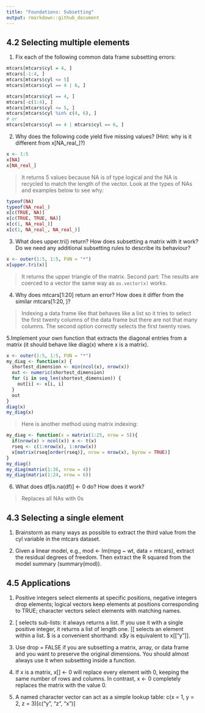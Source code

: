 ```yaml
---
title: "Foundations: Subsetting"
output: rmarkdown::github_document
---
```


## 4.2 Selecting multiple elements

1. Fix each of the following common data frame subsetting errors:

```r
mtcars[mtcars$cyl = 4, ]
mtcars[-1:4, ]
mtcars[mtcars$cyl <= 5]
mtcars[mtcars$cyl == 4 | 6, ]
```

```r
mtcars[mtcars$cyl == 4, ]
mtcars[-c(1:4), ]
mtcars[mtcars$cyl <= 5, ]
mtcars[mtcars$cyl %in% c(4, 6), ]
# or
mtcars[mtcars$cyl == 4 | mtcars$cyl == 6, ]
```

2. Why does the following code yield five missing values? (Hint: why is it different from x[NA_real_]?)

```r
x <- 1:5
x[NA]
x[NA_real_]
```

> It returns 5 values because NA is of type logical and the NA is recycled to match the length of the vector. Look at the types of NAs and examples below to see why:

```r
typeof(NA)
typeof(NA_real_)
x[c(TRUE, NA)]
x[c(TRUE, TRUE, NA)]
x[c(1, NA_real_)]
x[c(1, NA_real_, NA_real_)]
```

3. What does upper.tri() return? How does subsetting a matrix with it work? Do we need any additional subsetting rules to describe its behaviour?

```r
x <- outer(1:5, 1:5, FUN = "*")
x[upper.tri(x)]
```

> It returns the upper triangle of the matrix.
> Second part: The results are coerced to a vector the same way as `as.vector(x)` works.

4. Why does mtcars[1:20] return an error? How does it differ from the similar mtcars[1:20, ]?

> Indexing a data frame like that behaves like a list so it tries to select the first twenty columns of the data frame but there are not that many columns. The second option correctly selects the first twenty rows.

5.Implement your own function that extracts the diagonal entries from a matrix (it should behave like diag(x) where x is a matrix).

```r
x <- outer(1:5, 1:5, FUN = "*")
my_diag <- function(x) {
  shortest_dimension <- min(ncol(x), nrow(x))
  out <- numeric(shortest_dimension)
  for (i in seq_len(shortest_dimension)) {
    out[i] <- x[i, i]
  }
  out
}
diag(x)
my_diag(x)
```

> Here is another method using matrix indexing:

```r
my_diag <- function(x = matrix(1:25, nrow = 5)){
  if(nrow(x) > ncol(x)) x <- t(x)
  rseq <- c(1:nrow(x), 1:nrow(x))
  x[matrix(rseq[order(rseq)], nrow = nrow(x), byrow = TRUE)]
}
my_diag()
my_diag(matrix(1:36, nrow = 4))
my_diag(matrix(1:24, nrow = 6))
```

6. What does df[is.na(df)] <- 0 do? How does it work?

> Replaces all NAs with 0s

## 4.3 Selecting a single element

1. Brainstorm as many ways as possible to extract the third value from the cyl variable in the mtcars dataset.

> 

2. Given a linear model, e.g., mod <- lm(mpg ~ wt, data = mtcars), extract the residual degrees of freedom. Then extract the R squared from the model summary (summary(mod)).

> 

## 4.5 Applications

1. Positive integers select elements at specific positions, negative integers drop elements; logical vectors keep elements at positions corresponding to TRUE; character vectors select elements with matching names.

> 

2. [ selects sub-lists: it always returns a list. If you use it with a single positive integer, it returns a list of length one. [[ selects an element within a list. $ is a convenient shorthand: x$y is equivalent to x[["y"]].

> 

3. Use drop = FALSE if you are subsetting a matrix, array, or data frame and you want to preserve the original dimensions. You should almost always use it when subsetting inside a function.

> 

4. If x is a matrix, x[] <- 0 will replace every element with 0, keeping the same number of rows and columns. In contrast, x <- 0 completely replaces the matrix with the value 0.

> 

5. A named character vector can act as a simple lookup table: c(x = 1, y = 2, z = 3)[c("y", "z", "x")]

> 
